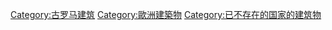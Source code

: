 [[Category:古罗马建筑|Category:古罗马建筑]]
[[Category:歐洲建築物|Category:歐洲建築物]]
[[Category:已不存在的国家的建筑物|Category:已不存在的国家的建筑物]]
